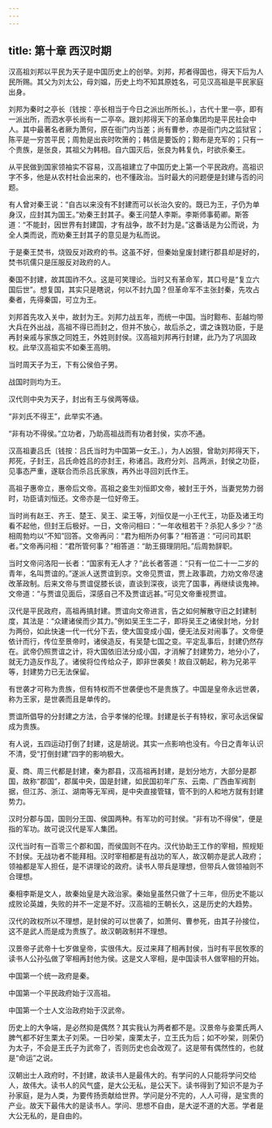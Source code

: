 ```yaml
---
---
---
```

title: 第十章 西汉时期
---



汉高祖刘邦以平民为天子是中国历史上的创举。刘邦，邦者得国也，得天下后为人民所赐。其父为刘太公，母刘媪，历史上均不知其原姓名，可见汉高祖是平民家庭出身。

刘邦为秦时之亭长〔钱按：亭长相当于今日之派出所所长。〕，古代十里一亭，即有一派出所，而泗水亭长尚有一二亭卒。跟刘邦得天下的革命集团均是平民社会中人。其中最著名者厥为萧何，原在衙门内当差；尚有曹参，亦是衙门内之监狱官；陈平是一穷苦平民；周勃是出丧时吹箫的；韩信是要饭的；黥布是充军的；只有一个贵族，是张良，其祖父为韩相。自六国灭后，张良为韩复仇，时欲杀秦王。

从平民做到国家领袖实不容易，汉高祖建立了中国历史上第一个平民政府。高祖识字不多，他是从农村社会出来的，也不懂政治。当时最大的问题便是封建与否的问题。

有人曾对秦王说：“自古以来没有不封建而可以长治久安的。既已为王，子仍为单身汉，应封其为国王。”劝秦王封其子。秦王问楚人李斯。李斯师事荀卿。斯答道：“不能封，因世界有封建国，才有战争，故不封为是。”这番话是为公而说，为全人类而说，而劝秦王封其子的意见是为私而说。

于是秦王焚书，烧毁反对政府的书。这虽不好，但秦始皇废封建行郡县却是好的，焚书坑儒只是压服反对政府的人。

秦国不封建，故其国祚不久。这是可笑理论。当时又有革命军，其口号是“复立六国后世”。想复国，其实只是瞎说，何以不封九国？但革命军不主张封秦，先攻占秦者，先得秦国，可立为王。

刘邦首先攻入关中，故封为王。刘邦力战五年，而统一中国。当时黥布、彭越均带大兵在外出战，高祖不得已而封之，但并不放心，故后杀之，谓之诛戮功臣，于是再封亲戚与家族之同姓王，外姓则封侯。汉高祖刘邦再行封建，此乃为了巩固政权。此举汉高祖实不如秦王高明。

当时周天子为王，下有公侯伯子男。

战国时则均为王。

汉代则中央为天子，封出有王与侯两等级。

“非刘氏不得王”，此举实不通。

“非有功不得侯。”立功者，乃助高祖战而有功者封侯，实亦不通。

汉高祖妻吕氏〔钱按：吕氏当时为中国第一女王。〕，为人凶狠，曾助刘邦得天下，邦死，子封王，吕氏命姓吕的亦封王，称诸吕。政府分刘、吕两派，封侯之功臣，见事态严重，遂联合而杀吕氏家族，再外出寻回刘氏作王。

高祖子惠帝立，惠帝后文帝。高祖之妾生刘恒即文帝，被封王于外，当妻党势力弱时，功臣请刘恒还。文帝亦是一位好帝王。

当时尚有赵王、齐王、楚王、吴王、梁王等，刘恒仅是一小王代王，功臣及诸王均看不起他，但封王后极好。一日，文帝问相曰：“一年收租若干？杀犯人多少？”丞相周勃均以“不知”回答。文帝再问：“君为相所办何事？”相答道：“可问司其职者。”文帝再问相：“君所管何事？”相答道：“助王摄理阴阳。”后周勃辞职。

当时文帝问洛阳一长者：“国家有无人才？”此长者答道：“只有一位二十一二岁的青年，名叫贾谊的。”遂派人送贾谊到京。文帝见贾谊，贾上政事疏，力劝文帝尽速改革政制。后来文帝与贾谊促膝长谈，直谈到深夜，谈完了国事，再继续谈鬼神。文帝道：“与贾谊见面后，深感自己不及贾谊远甚。”可见文帝重视贾谊。

汉代是平民政府，高祖再搞封建。贾谊向文帝进言，告之如何解散守旧之封建制度，其法是：“众建诸侯而少其力。”例如吴王生二子，即将吴王之诸侯封地，分封为两份，如此快速一代一代分下去，使大国变成小国，便无法反对闹事了。文帝便依计而行，传位至景帝时，诸侯造反，有吴楚七国之变。平定乱事后，封建仍然存在。武帝仍照贾谊之计，将大国依旧法分成小国，才消解了封建势力，地分小了，就无力造反作乱了。诸侯将位传给众子，即非世袭矣！故自汉朝起，称为兄弟平等，封建势力已无法保留。

有世袭才可称为贵族，但有特权而不世袭便也不是贵族了。中国是皇帝永远世袭，称为王家，是世袭而且是单传的。

贾谊所倡导的分封建之方法，合乎孝悌的伦理。封建是长子有特权，家可永远保留成为贵族。

有人说，五四运动打倒了封建，这是胡说。其实一点影响也没有。今日之青年认识不清，受“打倒封建”四字的影响极大。

夏、商、周三代都是封建，秦为郡县，汉高祖再封建，是划分地方，大部分是郡国，故称“郡国”，郡属中央，国是封建，如民国初年广东、云南、广西由军阀割据，但江苏、浙江、湖南等无军阀，是中央直接管辖，管不到的人和地方就有封建势力。

汉时分郡与国，国则分王国、侯国两种。有军功的可封侯。“非有功不得侯”，便是指的军功。故可说汉代是军人集团。

汉代当时有一百零三个郡和国，而侯国则不在内。汉代协助王工作的宰相，照规矩不封侯。无战功者不能拜相。汉时宰相都是有战功的军人，故汉朝亦是武人政府；领袖都是军人担任，是不讲理论的政府。读书人带兵是理想，但带兵人做领袖则不合理想。

秦相李斯是文人，故秦始皇是大政治家。秦始皇虽然只做了十三年，但历史不能以成败论英雄，失败的并不一定是不好。汉高祖的王朝长久，这是历史的大趋势。

汉代的政权所以不理想，是封侯的可以世袭了，如萧何、曹参死，由其子孙接位，这不是武人而是成为贵族了。故汉朝政制并不理想。

汉景帝子武帝十七岁做皇帝，实很伟大。反过来拜了相再封侯，当时有平民牧豕的读书人公孙弘做了宰相再封他为侯。这是文人宰相，是中国读书人做宰相的开始。

中国第一个统一政府是秦。

中国第一个平民政府始于汉高祖。

中国第一个士人文治政府始于汉武帝。

历史上的大争端，是必然抑是偶然？其实我认为两者都不是。汉景帝与妾栗氏两人脾气都不好生栗太子刘荣。一日吵架，废栗太子，立王氏为后；如不吵架，则荣仍为太子，不会是王氏子为武帝了，否则历史也会改观了。这是带有偶然性的，也就是“命运”之说。

汉朝出士人政府时，不封建，故读书人是最伟大的。有学问的人只能将学问交给人，故伟大。读书人的风气盛，是大公无私，是公天下。读书得到了知识不是为子孙家庭，是为人类，为要传扬贡献给世界。学问是分不完的，人人可得，是宝贵的产业。故天下最伟大的是读书人。学问、思想不自由，是大逆不道的大恶。学者是大公无私的，是自由的。